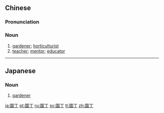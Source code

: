 {{also|园丁}}
==Chinese==
{{zh-forms|s=园丁}}

===Pronunciation===
{{zh-pron
|m=yuándīng
|c=jyun4 ding1
|mn=qz,tw,xm,zz:oân-teng/qz,tw,xm:hn̂g-teng/zz:hûiⁿ-teng
|cat=n
}}

===Noun===
{{zh-noun}}

# [[gardener]]; [[horticulturist]]
# [[teacher]]; [[mentor]]; [[educator]]

----

==Japanese==
{{ja-kanjitab|えん|てい|yomi=on}}

===Noun===
{{ja-noun|えんてい}}
# [[gardener]]

[[ja:園丁]]
[[pt:園丁]]
[[ru:園丁]]
[[sv:園丁]]
[[tl:園丁]]
[[zh:園丁]]